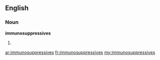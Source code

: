 ==English==

===Noun===
'''immunosuppressives'''

# {{plural of|[[immunosuppressive]]}}

[[ar:immunosuppressives]]
[[fr:immunosuppressives]]
[[my:immunosuppressives]]